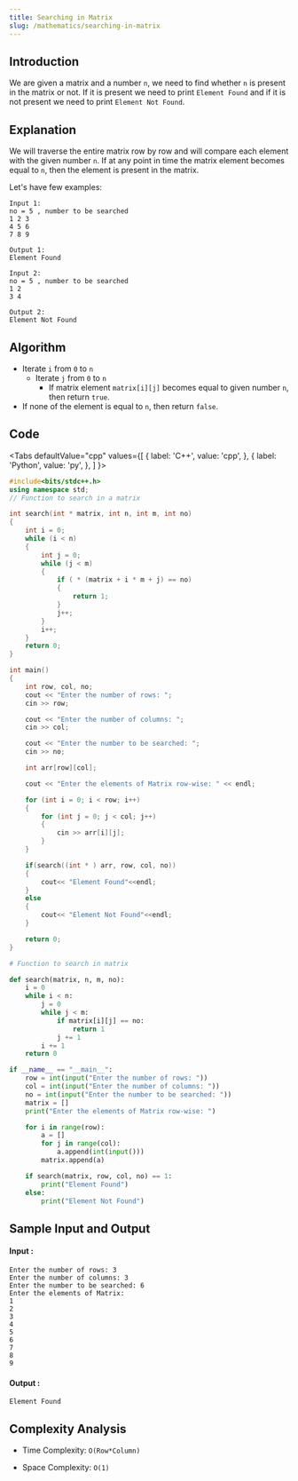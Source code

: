 ```yaml
---
title: Searching in Matrix
slug: /mathematics/searching-in-matrix
---
```


## Introduction

We are given a matrix and a number `n`, we need to find whether `n` is present in the matrix or not. If it is present we need to print `Element Found` and if it is not present we need to print `Element Not Found`.

## Explanation 

We will traverse the entire matrix row by row and will compare each element with the given number `n`. If at any point in time the matrix element becomes equal to `n`, then the element is present in the matrix.

Let's have few examples: 
```
Input 1:
no = 5 , number to be searched
1 2 3
4 5 6
7 8 9

Output 1:
Element Found

Input 2:
no = 5 , number to be searched
1 2 
3 4

Output 2:
Element Not Found
```

## Algorithm

- Iterate `i` from `0` to `n`
    - Iterate `j` from `0` to `n`
        - If matrix element `matrix[i][j]` becomes equal to given number `n`, then return `true`.
- If none of the element is equal to `n`, then return `false`.

## Code


<Tabs
  defaultValue="cpp"
  values={[
    { label: 'C++', value: 'cpp', },
    { label: 'Python', value: 'py', },
  ]
}>
<TabItem value="cpp">

```cpp
#include<bits/stdc++.h>
using namespace std;
// Function to search in a matrix

int search(int * matrix, int n, int m, int no) 
{
    int i = 0;
    while (i < n) 
    {
        int j = 0;
        while (j < m) 
        {
            if ( * (matrix + i * m + j) == no) 
            {
                return 1;
            }
            j++;
        }
        i++;
    }
    return 0;
}

int main() 
{
    int row, col, no;
    cout << "Enter the number of rows: ";
    cin >> row;

    cout << "Enter the number of columns: ";
    cin >> col;

    cout << "Enter the number to be searched: ";
    cin >> no;

    int arr[row][col];

    cout << "Enter the elements of Matrix row-wise: " << endl;

    for (int i = 0; i < row; i++) 
    {
        for (int j = 0; j < col; j++) 
        {
            cin >> arr[i][j];
        }
    }

    if(search((int * ) arr, row, col, no))
    {
        cout<< "Element Found"<<endl;
    }
    else 
    {
        cout<< "Element Not Found"<<endl;
    }

    return 0;
}
```
</TabItem>

<TabItem value="py">

```python   
# Function to search in matrix

def search(matrix, n, m, no):
    i = 0
    while i < n:
        j = 0
        while j < m:
            if matrix[i][j] == no:
                return 1
            j += 1
        i += 1
    return 0

if __name__ == "__main__":
    row = int(input("Enter the number of rows: "))
    col = int(input("Enter the number of columns: "))
    no = int(input("Enter the number to be searched: "))
    matrix = []
    print("Enter the elements of Matrix row-wise: ")

    for i in range(row):
        a = []
        for j in range(col):
            a.append(int(input()))
        matrix.append(a)

    if search(matrix, row, col, no) == 1:
        print("Element Found")
    else:
        print("Element Not Found")
```
</TabItem>

</Tabs>

## Sample Input and Output

#### Input :

```
Enter the number of rows: 3
Enter the number of columns: 3
Enter the number to be searched: 6
Enter the elements of Matrix: 
1
2
3
4
5
6
7
8
9
```

#### Output :

```
Element Found
```

## Complexity Analysis

- Time Complexity: `O(Row*Column)`

- Space Complexity: `O(1)`